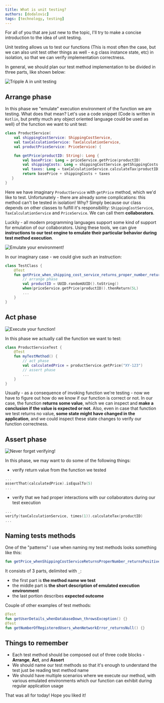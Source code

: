 ```yaml
---
title: What is unit testing?
authors: [dodalovic]
tags: [technology, testing]
---
```


For all of you that are just new to the topic, I'll try to make a concise introduction to the idea of unit testing.

Unit testing allows us to test our functions (This is most often the case, but we can also unit test other things as well - e.g class instance state, etc) in isolation, so that we can verify implementation correctness.

<!--truncate-->

In general, we should plan our test method implementation to be divided in three parts, like shown below:

![Tripple A in unit testing](./testing-tripple-a.jpeg)

## Arrange phase

In this phase we "emulate" execution environment of the function we are testing. What does that mean? Let's use a code snippet (Code is written in `Kotlin`, but pretty much any object oriented language could be used as well) of
the function we want to unit test:

```kotlin
class ProductService(
    val shippingCostService: ShippingCostService,
    val taxCalculationService: TaxCalculationService,
    val productPriceService: PriceService) {

    fun getPrice(productID: String): Long {
        val basePrice: Long = priceService.getPrice(productID)
        val shippingCosts: Long = shippingCostService.getShippingCosts(productID)
        val taxes: Long = taxCalculationService.calculateTax(productID)
        return basePrice + shippingCosts + taxes
   }
}
```

Here we have imaginary `ProductService` with `getPrice` method, which we'd like to test. Unfortunately -
there are already some complications: this method can't be tested in isolation! Why? Simply because our class
depends on other classes to fulfill it's responsibility: `ShippingCostService`, `TaxCalculationService` and `PriceService`. We can call them **collaborators**.

Luckily - all modern programming languages support some kind of support for emulation of our collaborators.
Using these tools, we can give **instructions to our test engine to emulate their particular behavior during test method execution**.

![Emulate your environment!](./when-foo-then-bar.jpeg)

In our imaginary case - we could give such an instruction:

```kotlin
class TestClass {
    @Test
    fun getPrice_when_shipping_cost_service_returns_proper_number_returns_positive_number() {
        // arrange phase
        val productID = UUID.randomUUID().toString()
        when(priceService.getPrice(productID)).thenReturn(5L)
        ...
    }
}
```

## Act phase

![Execute your function!](./tests-act.png)

In this phase we actually call the function we want to test:

```kotlin
class ProductServiceTest {
    @Test
    fun myTestMethod() {
        // act phase
        val calculatedPrice = productService.getPrice("XY-123")
        // assert phase
        ...
    }
}
```

Usually - as a consequence of invoking function we're testing - now we have to figure out how do we know if our function is correct or not. In
our case, the function **returns some value**, which we can inspect and **make a conclusion if the value is expected or not**. Also, even in case that
function we test returns no value, **some state might have changed in the application**, and we could inspect these state changes to verify our function
correctness.

## Assert phase

![Never forget verifying!](./tests-always-verify.png)

In this phase, we may want to do some of the following things:

- verify return value from the function we tested
```kotlin
...
assertThat(calculatedPrice).isEqualTo(5)
...
  ```
- verify that we had proper interactions with our collaborators during our test execution
```kotlin
...
verify(taxCalculationService, times(1)).calculateTax(productID)
...
  ```

## Naming tests methods

One of the "patterns" I use when naming my test methods looks something like this:

```kotlin
fun getPrice_whenShippingCostServiceReturnsProperNumber_returnsPositiveNumber() { }
```

It consists of 3 parts, delimited with `_`:

- the first part is **the method name we test**
- the middle part is **the short description of emulated execution environment**
- the last portion describes **expected outcome**

Couple of other examples of test methods:

```kotlin
@Test
fun getUserDetails_whenDatabaseDown_throwsException() {}
@Test
fun getNumberOfRegisteredUsers_whenNetworkError_returnsNull() {}
```

## Things to remember

- Each test method should be composed out of three code blocks - **Arrange**, **Act**, and **Assert**
- We should name our test methods so that it's enough to understand the test just be reading test method
name
- We should have multiple scenarios where we execute our method, with various emulated environments which
our function can exhibit during regular application usage

That was all for today! Hope you liked it!